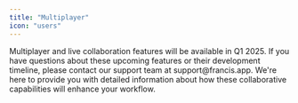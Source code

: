 ```yaml
---
title: "Multiplayer"
icon: "users"
---
```


<Info>
  Multiplayer and live collaboration features will be available in Q1 2025. If you have questions about these upcoming features or their development timeline, please contact our support team at support@francis.app. We're here to provide you with detailed information about how these collaborative capabilities will enhance your workflow.
</Info>